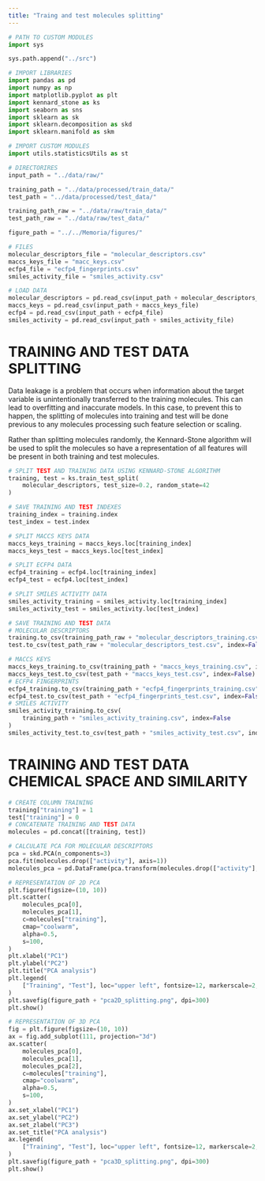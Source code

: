 ```yaml
---
title: "Traing and test molecules splitting"
---
```


```python
# PATH TO CUSTOM MODULES
import sys

sys.path.append("../src")

# IMPORT LIBRARIES
import pandas as pd
import numpy as np
import matplotlib.pyplot as plt
import kennard_stone as ks
import seaborn as sns
import sklearn as sk
import sklearn.decomposition as skd
import sklearn.manifold as skm

# IMPORT CUSTOM MODULES
import utils.statisticsUtils as st

```

```python
# DIRECTORIRES
input_path = "../data/raw/"

training_path = "../data/processed/train_data/"
test_path = "../data/processed/test_data/"

training_path_raw = "../data/raw/train_data/"
test_path_raw = "../data/raw/test_data/"

figure_path = "../../Memoria/figures/"
```

```python
# FILES
molecular_descriptors_file = "molecular_descriptors.csv"
maccs_keys_file = "macc_keys.csv"
ecfp4_file = "ecfp4_fingerprints.csv"
smiles_activity_file = "smiles_activity.csv"
```

```python
# LOAD DATA
molecular_descriptors = pd.read_csv(input_path + molecular_descriptors_file)
maccs_keys = pd.read_csv(input_path + maccs_keys_file)
ecfp4 = pd.read_csv(input_path + ecfp4_file)
smiles_activity = pd.read_csv(input_path + smiles_activity_file)
```

# TRAINING AND TEST DATA SPLITTING

Data leakage is a problem that occurs when information about the target variable is unintentionally transferred to the training molecules. This can lead to overfitting and inaccurate models. In this case, to prevent this to happen, the splitting of molecules into training and test will be done previous to any molecules processing such feature selection or scaling.

Rather than splitting molecules randomly, the Kennard-Stone algorithm will be used to split the molecules so have a representation of all features will be present in both training and test molecules.

```python
# SPLIT TEST AND TRAINING DATA USING KENNARD-STONE ALGORITHM
training, test = ks.train_test_split(
    molecular_descriptors, test_size=0.2, random_state=42
)
```

```python
# SAVE TRAINING AND TEST INDEXES
training_index = training.index
test_index = test.index
```

```python
# SPLIT MACCS KEYS DATA
maccs_keys_training = maccs_keys.loc[training_index]
maccs_keys_test = maccs_keys.loc[test_index]
```

```python
# SPLIT ECFP4 DATA
ecfp4_training = ecfp4.loc[training_index]
ecfp4_test = ecfp4.loc[test_index]
```

```python
# SPLIT SMILES ACTIVITY DATA
smiles_activity_training = smiles_activity.loc[training_index]
smiles_activity_test = smiles_activity.loc[test_index]
```

```python
# SAVE TRAINING AND TEST DATA
# MOLECULAR DESCRIPTORS
training.to_csv(training_path_raw + "molecular_descriptors_training.csv", index=False)
test.to_csv(test_path_raw + "molecular_descriptors_test.csv", index=False)
```

```python
# MACCS KEYS
maccs_keys_training.to_csv(training_path + "maccs_keys_training.csv", index=False)
maccs_keys_test.to_csv(test_path + "maccs_keys_test.csv", index=False)
# ECFP4 FINGERPRINTS
ecfp4_training.to_csv(training_path + "ecfp4_fingerprints_training.csv", index=False)
ecfp4_test.to_csv(test_path + "ecfp4_fingerprints_test.csv", index=False)
# SMILES ACTIVITY
smiles_activity_training.to_csv(
    training_path + "smiles_activity_training.csv", index=False
)
smiles_activity_test.to_csv(test_path + "smiles_activity_test.csv", index=False)
```

# TRAINING AND TEST DATA CHEMICAL SPACE AND SIMILARITY

```python
# CREATE COLUMN TRAINING
training["training"] = 1
test["training"] = 0
# CONCATENATE TRAINING AND TEST DATA
molecules = pd.concat([training, test])
```
```python
# CALCULATE PCA FOR MOLECULAR DESCRIPTORS
pca = skd.PCA(n_components=3)
pca.fit(molecules.drop(["activity"], axis=1))
molecules_pca = pd.DataFrame(pca.transform(molecules.drop(["activity"], axis=1)))
```

```python
# REPRESENTATION OF 2D PCA
plt.figure(figsize=(10, 10))
plt.scatter(
    molecules_pca[0],
    molecules_pca[1],
    c=molecules["training"],
    cmap="coolwarm",
    alpha=0.5,
    s=100,
)
plt.xlabel("PC1")
plt.ylabel("PC2")
plt.title("PCA analysis")
plt.legend(
    ["Training", "Test"], loc="upper left", fontsize=12, markerscale=2, frameon=True
)
plt.savefig(figure_path + "pca2D_splitting.png", dpi=300)
plt.show()
```


```python
# REPRESENTATION OF 3D PCA
fig = plt.figure(figsize=(10, 10))
ax = fig.add_subplot(111, projection="3d")
ax.scatter(
    molecules_pca[0],
    molecules_pca[1],
    molecules_pca[2],
    c=molecules["training"],
    cmap="coolwarm",
    alpha=0.5,
    s=100,
)
ax.set_xlabel("PC1")
ax.set_ylabel("PC2")
ax.set_zlabel("PC3")
ax.set_title("PCA analysis")
ax.legend(
    ["Training", "Test"], loc="upper left", fontsize=12, markerscale=2, frameon=True
)
plt.savefig(figure_path + "pca3D_splitting.png", dpi=300)
plt.show()
```


